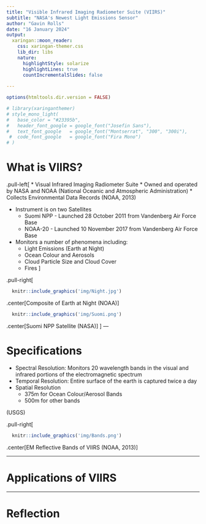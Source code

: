 ```yaml
---
title: "Visible Infrared Imaging Radiometer Suite (VIIRS)"
subtitle: "NASA's Newest Light Emissions Sensor"
author: "Gavin Rolls"
date: "16 January 2024"
output:
  xaringan::moon_reader:
    css: xaringan-themer.css
    lib_dir: libs
    nature:
      highlightStyle: solarize
      highlightLines: true
      countIncrementalSlides: false
  
---
```


```r
options(htmltools.dir.version = FALSE)
```

```r
# library(xaringanthemer)
# style_mono_light(
#   base_color = "#23395b",
#   header_font_google = google_font("Josefin Sans"),
#   text_font_google   = google_font("Montserrat", "300", "300i"),
 #  code_font_google   = google_font("Fira Mono")
# )
```

# What is VIIRS?

.pull-left[
* Visual Infrared Imaging Radiometer Suite
* Owned and operated by NASA and NOAA (National Oceanic and Atmospheric Administration)
* Collects Environmental Data Records (NOAA, 2013)

* Instrument is on two Satellites 
  * Suomi NPP - Launched 28 October 2011 from Vandenberg Air Force Base
  * NOAA-20 - Launched 10 November 2017 from Vandenberg Air Force Base
  
* Monitors a number of phenomena including:
  * Light Emissions (Earth at Night)
  * Ocean Colour and Aerosols
  * Cloud Particle Size and Cloud Cover
  * Fires
]

.pull-right[
```r
  knitr::include_graphics('img/Night.jpg')
```
.center[Composite of Earth at Night (NOAA)]
```r
  knitr::include_graphics('img/Suomi.png')
```
.center[Suomi NPP Satellite (NASA)]
]
---

# Specifications

* Spectral Resolution: Monitors 20 wavelength bands in the visual and infrared portions of the electromagnetic spectrum
* Temporal Resolution: Entire surface of the earth is captured twice a day
* Spatial Resolution
  * 375m for Ocean Colour/Aerosol Bands
  * 500m for other bands
  
(USGS)

.pull-right[
```r
  knitr::include_graphics('img/Bands.png')
```
.center[EM Reflective Bands of VIIRS (NOAA, 2013)]

---

# Applications of VIIRS

---

# Reflection